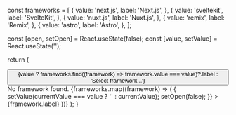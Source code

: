 
const frameworks = [
{
value: 'next.js',
label: 'Next.js',
},
{
value: 'sveltekit',
label: 'SvelteKit',
},
{
value: 'nuxt.js',
label: 'Nuxt.js',
},
{
value: 'remix',
label: 'Remix',
},
{
value: 'astro',
label: 'Astro',
},
];

  const [open, setOpen] = React.useState(false);
  const [value, setValue] = React.useState('');

return (

<Popover open={open} onOpenChange={setOpen}>
  <PopoverTrigger asChild>
    <Button variant="outline" role="combobox" aria-expanded={open} className="w-[200px] justify-between">
      {value ? frameworks.find((framework) => framework.value === value)?.label : 'Select framework...'}
      <IconSelector className="ml-2 h-4 w-4 shrink-0 opacity-50" />
    </Button>
  </PopoverTrigger>
  <PopoverContent className="w-[200px] p-0">
    <Command>
      <CommandInput placeholder="Search framework..." />
      <CommandEmpty>No framework found.</CommandEmpty>
      <CommandGroup>
        {frameworks.map((framework) => (
          <CommandItem
            key={framework.value}
            onSelect={(currentValue) => {
              setValue(currentValue === value ? '' : currentValue);
              setOpen(false);
            }}
          >
            <IconCheck className={cn('mr-2 h-4 w-4', value === framework.value ? 'opacity-100' : 'opacity-0')} />
            {framework.label}
          </CommandItem>
        ))}
      </CommandGroup>
    </Command>
  </PopoverContent>
</Popover>
); }
